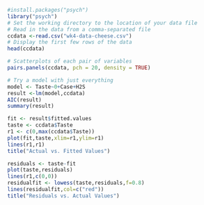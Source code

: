 
```r
#install.packages("psych")
library("psych")
# Set the working directory to the location of your data file
# Read in the data from a comma-separated file
ccdata <-read.csv("wk4-data-cheese.csv")
# Display the first few rows of the data
head(ccdata)
```

```r
# Scatterplots of each pair of variables
pairs.panels(ccdata, pch = 20, density = TRUE)
```

```r
# Try a model with just everything
model <- Taste~0+Case+H2S
result <-lm(model,ccdata)
AIC(result)
summary(result)
```

```r
fit <- result$fitted.values
taste <- ccdata$Taste
r1 <- c(0,max(ccdata$Taste))
plot(fit,taste,xlim=r1,ylim=r1)
lines(r1,r1)
title("Actual vs. Fitted Values")
```

```r
residuals <- taste-fit
plot(taste,residuals)
lines(r1,c(0,0))
residualfit <- lowess(taste,residuals,f=0.8)
lines(residualfit,col=c("red"))
title("Residuals vs. Actual Values")
```